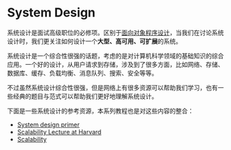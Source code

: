 # System Design

系统设计是面试高级职位的必修项。区别于[面向对象程序设计](../index.mdx)，当我们在讨论系统设计时，我们更关注如何设计一个**大型、高可用、可扩展**的系统。

系统设计是一个综合性很强的话题，考虑的是对计算机科学领域的基础知识的综合应用。一个好的设计，从用户请求到存储，涉及到了很多方面，比如网络、存储、数据库、缓存、负载均衡、消息队列、搜索、安全等等。

不过虽然系统设计综合性很强，但是网络上有很多资源可以帮助我们学习，也有一些经典的题目与范式可以帮助我们更好地理解系统设计。

下面是一些系统设计的参考资源，本系列教程也是对这些内容的整合：

- [System design primer](https://github.com/donnemartin/system-design-primer)
- [Scalability Lecture at Harvard](https://www.youtube.com/watch?v=-W9F__D3oY4)
- [Scalability](https://web.archive.org/web/20221030091841/http://www.lecloud.net/tagged/scalability/chrono)

